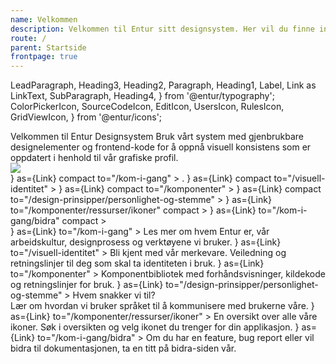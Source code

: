 ```yaml
---
name: Velkommen
description: Velkommen til Entur sitt designsystem. Her vil du finne informasjon om bruk og API-dokumentasjon for komponentene våre.
route: /
parent: Startside
frontpage: true
---
```


  LeadParagraph,
  Heading3,
  Heading2,
  Paragraph,
  Heading1,
  Label,
  Link as LinkText,
  SubParagraph,
  Heading4,
} from '@entur/typography';
  ColorPickerIcon,
  SourceCodeIcon,
  EditIcon,
  UsersIcon,
  RulesIcon,
  GridViewIcon,
} from '@entur/icons';

<div>
  <div className="front-page__top">
    <Contrast>
      <Heading1>Velkommen til Entur Designsystem</Heading1>
      <LeadParagraph className="front-page__lead-paragraph">
        Bruk vårt system med gjenbrukbare designelementer og frontend-kode for å
        oppnå visuell konsistens som er oppdatert i henhold til vår grafiske
        profil.
      </LeadParagraph>
    </Contrast>
  </div>
  <img src={forsidebilde} style={{ width: '100%' }} />
</div>

<Media at="mobile">
  <div style={{display: "grid", gridGap:space.medium, marginTop: space.extraLarge}}>
  <NavigationCard
    title="Kom i gang"
    titleIcon={<RulesIcon />}
    as={Link}
    compact
    to="/kom-i-gang"
  >
.
  </NavigationCard>
  <NavigationCard
    title="Visuell identitet"
    titleIcon={<ColorPickerIcon />}
    as={Link}
    compact
    to="/visuell-identitet"
  >

  </NavigationCard>
  <NavigationCard
    title="Komponenter"
    titleIcon={<SourceCodeIcon />}
    as={Link}
    compact
    to="/komponenter"
  >

  </NavigationCard>
  <NavigationCard
    title="Personlighet og stemme"
    titleIcon={<EditIcon />}
    as={Link}
    compact
    to="/design-prinsipper/personlighet-og-stemme"
  >

  </NavigationCard>
  <NavigationCard
    title="Ikonbibliotek"
    titleIcon={<GridViewIcon />}
    as={Link}
    to="/komponenter/ressurser/ikoner"
    compact
  >

  </NavigationCard>
  <NavigationCard
    title="Vil du bidra?"
    titleIcon={<UsersIcon />}
    as={Link}
    to="/kom-i-gang/bidra"
    compact
  >

  </NavigationCard>
  </div>
</Media>

<Media greaterThanOrEqual="desktop">
  <div className="front-page--card-box-container">
    <NavigationCard
      title="Kom i gang"
      titleIcon={<RulesIcon />}
      as={Link}
      to="/kom-i-gang"
    >
      Les mer om hvem Entur er, vår arbeidskultur, designprosess og verktøyene
      vi bruker.
    </NavigationCard>
    <NavigationCard
      title="Visuell identitet"
      titleIcon={<ColorPickerIcon />}
      as={Link}
      to="/visuell-identitet"
    >
      Bli kjent med vår merkevare. Veiledning og retningslinjer til deg som skal
      ta identiteten i bruk.
    </NavigationCard>
    <NavigationCard
      title="Komponenter"
      titleIcon={<SourceCodeIcon />}
      as={Link}
      to="/komponenter"
    >
      Komponentbibliotek med forhåndsvisninger, kildekode og retningslinjer for
      bruk.
    </NavigationCard>
    <NavigationCard
      title="Personlighet og stemme"
      titleIcon={<EditIcon />}
      as={Link}
      to="/design-prinsipper/personlighet-og-stemme"
    >
      Hvem snakker vi til? <br /> Lær om hvordan vi bruker språket til å
      kommunisere med brukerne våre.
    </NavigationCard>
    <NavigationCard
      title="Ikonbibliotek"
      titleIcon={<GridViewIcon />}
      as={Link}
      to="/komponenter/ressurser/ikoner"
    >
      En oversikt over alle våre ikoner. Søk i oversikten og velg ikonet du
      trenger for din applikasjon.
    </NavigationCard>
    <NavigationCard
      title="Vil du bidra?"
      titleIcon={<UsersIcon />}
      as={Link}
      to="/kom-i-gang/bidra"
    >
      Om du har en feature, bug report eller vil bidra til dokumentasjonen, ta
      en titt på bidra-siden vår.
    </NavigationCard>
  </div>
</Media>
